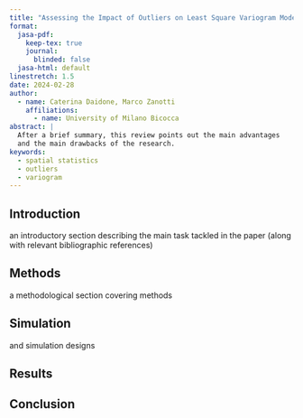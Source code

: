 ```yaml
---
title: "Assessing the Impact of Outliers on Least Square Variogram Model"
format:
  jasa-pdf:
    keep-tex: true  
    journal:
      blinded: false
  jasa-html: default
linestretch: 1.5
date: 2024-02-28
author:
  - name: Caterina Daidone, Marco Zanotti
    affiliations:
      - name: University of Milano Bicocca
abstract: |
  After a brief summary, this review points out the main advantages 
  and the main drawbacks of the research.
keywords:
  - spatial statistics
  - outliers
  - variogram
---
```


<!-- Samples from a Gaussian random process can be simulated using the function grf  -->
<!-- of the R library geoR or using the library Fields (search the web to explore  -->
<!-- other R-functions).  -->
<!-- Alternately you can implement your own code to simulate the data using the  -->
<!-- Cholesky decomposition (chol and rnorm functions in the base R package).  -->
<!-- In any case, briefly describe the method that you used to simulate your data  -->
<!-- in your paper. -->

<!-- Assess the impact of outliers on least squares estimates of the variogram model  -->
<!-- parameters using a short simulation study. Compare the LS estimates based on  -->
<!-- the empirical variogram with those obtained using the robust variograms proposed  -->
<!-- by Cressie and Hawkins (1980) (see Cressie’s book page 69 and page 75 equations  -->
<!-- 2.4.12 and 2.4.13). -->


## Introduction

an introductory section describing the main task tackled in the paper (along with relevant bibliographic references) 



## Methods

a methodological section covering methods 



## Simulation

and simulation designs



## Results
    


## Conclusion

 
